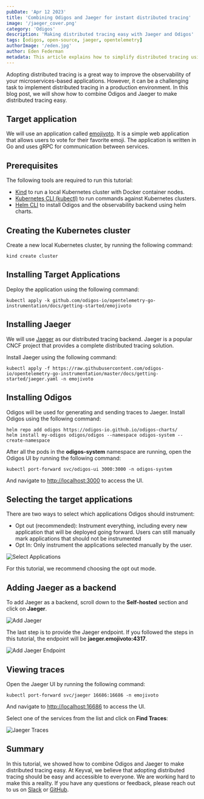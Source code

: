 ```yaml
---
pubDate: 'Apr 12 2023'
title: 'Combining Odigos and Jaeger for instant distributed tracing'
image: '/jaeger_cover.png'
category: 'Odigos'
description: 'Making distributed tracing easy with Jaeger and Odigos'
tags: [odigos, open-source, jaeger, opentelemetry]
authorImage: '/eden.jpg'
author: Eden Federman
metadata: This article explains how to simplify distributed tracing using Odigos and Jaeger for improved observability in microservices-based applications.
---
```


Adopting distributed tracing is a great way to improve the observability of your microservices-based applications. However, it can be a challenging task to implement distributed tracing in a production environment. In this blog post, we will show how to combine Odigos and Jaeger to make distributed tracing easy.

## Target application

We will use an application called [emojivoto](https://github.com/BuoyantIO/emojivoto). It is a simple web application that allows users to vote for their favorite emoji. The application is written in Go and uses gRPC for communication between services.

## Prerequisites

The following tools are required to run this tutorial:

- [Kind](https://kind.sigs.k8s.io/) to run a local Kubernetes cluster with Docker container nodes.
- [Kubernetes CLI (kubectl)](https://kubernetes.io/docs/tasks/tools/install-kubectl/) to run commands against Kubernetes clusters.
- [Helm CLI](https://helm.sh/docs/intro/install/) to install Odigos and the observability backend using helm charts.

## Creating the Kubernetes cluster

Create a new local Kubernetes cluster, by running the following command:

```console
kind create cluster
```

## Installing Target Applications

Deploy the application using the following command:

```console
kubectl apply -k github.com/odigos-io/opentelemetry-go-instrumentation/docs/getting-started/emojivoto
```

## Installing Jaeger

We will use [Jaeger](https://www.jaegertracing.io/) as our distributed tracing backend. Jaeger is a popular CNCF project that provides a complete distributed tracing solution.

Install Jaeger using the following command:

```console
kubectl apply -f https://raw.githubusercontent.com/odigos-io/opentelemetry-go-instrumentation/master/docs/getting-started/jaeger.yaml -n emojivoto
```

## Installing Odigos

Odigos will be used for generating and sending traces to Jaeger. Install Odigos using the following command:

```console
helm repo add odigos https://odigos-io.github.io/odigos-charts/
helm install my-odigos odigos/odigos --namespace odigos-system --create-namespace
```

After all the pods in the **odigos-system** namespace are running, open the Odigos UI by running the following command:

```console
kubectl port-forward svc/odigos-ui 3000:3000 -n odigos-system
```

And navigate to [http://localhost:3000](http://localhost:3000) to access the UI.

## Selecting the target applications

There are two ways to select which applications Odigos should instrument:

- Opt out (recommended): Instrument everything, including every new application that will be deployed going forward. Users can still manually mark applications that should not be instrumented
- Opt In: Only instrument the applications selected manually by the user.

![Select Applications](/images/blog/emojivoto_select.png)

For this tutorial, we recommend choosing the opt out mode.

## Adding Jaeger as a backend

To add Jaeger as a backend, scroll down to the **Self-hosted** section and click on **Jaeger**.

![Add Jaeger](/images/blog/jaeger_select.png)

The last step is to provide the Jaeger endpoint. If you followed the steps in this tutorial, the endpoint will be **jaeger.emojivoto:4317**.

![Add Jaeger Endpoint](/images/blog/jaeger_details.png)

## Viewing traces

Open the Jaeger UI by running the following command:

```console
kubectl port-forward svc/jaeger 16686:16686 -n emojivoto
```

And navigate to [http://localhost:16686](http://localhost:16686) to access the UI.

Select one of the services from the list and click on **Find Traces**:

![Jaeger Traces](/images/blog/jaeger_traces.png)

## Summary

In this tutorial, we showed how to combine Odigos and Jaeger to make distributed tracing easy. At Keyval, we believe that adopting distributed tracing should be easy and accessible to everyone. We are working hard to make this a reality. If you have any questions or feedback, please reach out to us on [Slack](https://join.slack.com/t/odigos/shared_invite/zt-1d7egaz29-Rwv2T8kyzc3mWP8qKobz~A) or [GitHub](https://github.com/odigos-io/odigos/issues).
